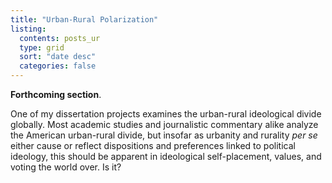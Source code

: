 ```yaml
---
title: "Urban-Rural Polarization"
listing: 
  contents: posts_ur
  type: grid
  sort: "date desc"
  categories: false
---
```


**Forthcoming section**.

One of my dissertation projects examines the urban-rural ideological divide globally. Most academic studies and journalistic commentary alike analyze the American urban-rural divide, but insofar as urbanity and rurality *per se* either cause or reflect dispositions and preferences linked to political ideology, this should be apparent in ideological self-placement, values, and voting the world over. Is it?